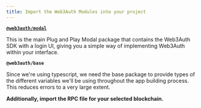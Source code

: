 ```yaml
---
title: Import the Web3Auth Modules into your project
---
```


**[`@web3auth/modal`](/sdk/web/modal/)**

This is the main Plug and Play Modal package that contains the Web3Auth SDK with a login UI, giving you a simple way of implementing Web3Auth within
your interface.

**`@web3auth/base`**

Since we're using typescript, we need the base package to provide types of the different variables we'll be using throughout the app building process.
This reduces errors to a very large extent.

**Additionally, import the RPC file for your selected blockchain.**
